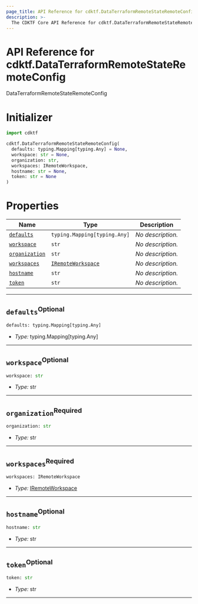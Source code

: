 ```yaml
---
page_title: API Reference for cdktf.DataTerraformRemoteStateRemoteConfig
description: >-
  The CDKTF Core API Reference for cdktf.DataTerraformRemoteStateRemoteConfig.
---
```


<!-- This file is generated through yarn generate-docs -->

# API Reference for cdktf.DataTerraformRemoteStateRemoteConfig

   DataTerraformRemoteStateRemoteConfig <a name="DataTerraformRemoteStateRemoteConfig" id="cdktf.DataTerraformRemoteStateRemoteConfig"></a>
  
  # Initializer <a name="Initializer" id="cdktf.DataTerraformRemoteStateRemoteConfig.Initializer"></a>
  
  ```python
  import cdktf
  
  cdktf.DataTerraformRemoteStateRemoteConfig(
    defaults: typing.Mapping[typing.Any] = None,
    workspace: str = None,
    organization: str,
    workspaces: IRemoteWorkspace,
    hostname: str = None,
    token: str = None
  )
  ```
  
  # Properties <a name="Properties" id="Properties"></a>
  
  | **Name** | **Type** | **Description** |
  | --- | --- | --- |
  | <code><a href="#cdktf.DataTerraformRemoteStateRemoteConfig.property.defaults">defaults</a></code> | <code>typing.Mapping[typing.Any]</code> | *No description.* |
  | <code><a href="#cdktf.DataTerraformRemoteStateRemoteConfig.property.workspace">workspace</a></code> | <code>str</code> | *No description.* |
  | <code><a href="#cdktf.DataTerraformRemoteStateRemoteConfig.property.organization">organization</a></code> | <code>str</code> | *No description.* |
  | <code><a href="#cdktf.DataTerraformRemoteStateRemoteConfig.property.workspaces">workspaces</a></code> | <code><a href="#cdktf.IRemoteWorkspace">IRemoteWorkspace</a></code> | *No description.* |
  | <code><a href="#cdktf.DataTerraformRemoteStateRemoteConfig.property.hostname">hostname</a></code> | <code>str</code> | *No description.* |
  | <code><a href="#cdktf.DataTerraformRemoteStateRemoteConfig.property.token">token</a></code> | <code>str</code> | *No description.* |
  
  ---
  
  ## `defaults`<sup>Optional</sup> <a name="defaults" id="cdktf.DataTerraformRemoteStateRemoteConfig.property.defaults"></a>
  
  ```python
  defaults: typing.Mapping[typing.Any]
  ```
  
  - *Type:* typing.Mapping[typing.Any]
  
  ---
  
  ## `workspace`<sup>Optional</sup> <a name="workspace" id="cdktf.DataTerraformRemoteStateRemoteConfig.property.workspace"></a>
  
  ```python
  workspace: str
  ```
  
  - *Type:* str
  
  ---
  
  ## `organization`<sup>Required</sup> <a name="organization" id="cdktf.DataTerraformRemoteStateRemoteConfig.property.organization"></a>
  
  ```python
  organization: str
  ```
  
  - *Type:* str
  
  ---
  
  ## `workspaces`<sup>Required</sup> <a name="workspaces" id="cdktf.DataTerraformRemoteStateRemoteConfig.property.workspaces"></a>
  
  ```python
  workspaces: IRemoteWorkspace
  ```
  
  - *Type:* <a href="#cdktf.IRemoteWorkspace">IRemoteWorkspace</a>
  
  ---
  
  ## `hostname`<sup>Optional</sup> <a name="hostname" id="cdktf.DataTerraformRemoteStateRemoteConfig.property.hostname"></a>
  
  ```python
  hostname: str
  ```
  
  - *Type:* str
  
  ---
  
  ## `token`<sup>Optional</sup> <a name="token" id="cdktf.DataTerraformRemoteStateRemoteConfig.property.token"></a>
  
  ```python
  token: str
  ```
  
  - *Type:* str
  
  ---
  
